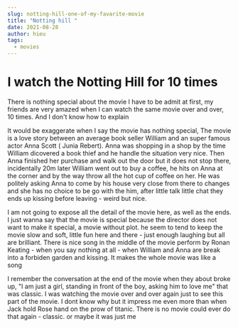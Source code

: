 ```yaml
---
slug: notting-hill-one-of-my-favarite-movie
title: "Notting hill "
date: 2021-08-28
author: hieu
tags:
  - movies
---
```

# I watch the Notting Hill for 10 times

There is nothing special about the movie I have to be admit at first, my friends are very amazed when I can watch the same movie over and over, 10 times. And I don't know how to explain

It would be exaggerate when I say the movie has nothing special, The movie is a love story between an average  book seller William and an super famous actor Anna Scott ( Junia Rebert). Anna was shopping in a shop by the time William dicovered a book thief and he handle the situation very nice. Then Anna finished her purchase and walk out the door but it does not stop there, incidentally 20m later William went out to buy a coffee, he hits on Anna at the corner and by the way throw all the hot cup of coffee on her. He was politely asking Anna to come by his house very close from there to changes and she has no choice to be go with the him, after little talk little chat they ends up kissing before leaving - weird but nice.



I am not going to expose all the detail of the movie here, as well as the ends. I just wanna say that the movie is special because the director does not want to make it special, a movie without plot. he seem to tend to keep the movie slow and soft, little fun here and there - just enough laughing but all are brilliant. There is nice song in the middle of the movie perform by Ronan Keating - when you say nothing at all - when William and Anna are break into a forbiden garden and kissing. It makes the whole movie was like a song



I remember the conversation at the end of the movie when they about broke up, "I am just a girl, standing in front of the boy, asking him to love me" that was classic. I was watching the movie over and over again just to see this part of the movie. I dont know why but it impress me even more than when Jack hold Rose hand on the prow of titanic. There is no movie could ever do that again - classic. or maybe it was just me